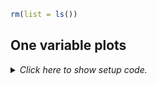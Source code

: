 ```r
rm(list = ls())
```


## One variable plots

<details><summary>*Click here to show setup code.*</summary>
```r
### One variable plots

```
```r
library(tidyverse)
```

This type of plots visualizes ONE variable in a certain way.

To do this in a 2D space, a **statistical transformation** of the variable is required for the missing axis.

### Continuous variables

- Histogram: Most common way - grouping the variable into equal bins

- `geom_density()`, `geom_freq()`, `geom_dotplot()` and `geom_area()` are mainly doing the same as `geom_hist()`

We supply only _one_ variable to the `mapping` argument with the help of `aes()`.
This one is automatically grouped into 30 bins.

```r
ggplot(mpg, aes(x = hwy)) +
  geom_histogram()
```

---

```r
ggplot(mpg, aes(x = hwy)) +
  geom_density()
```

### Discrete variables

For discrete data, there is actually only one visualization method - the bar plot.

  \smallskip

*Note the difference of `geom_bar()` compared to `geom_hist()`.*

```r
ggplot(mpg, aes(fl)) +
  geom_bar()
```

## Exercises

https://krlmlr.github.io/vistransrep/2019-11-zhr/scatter.html
